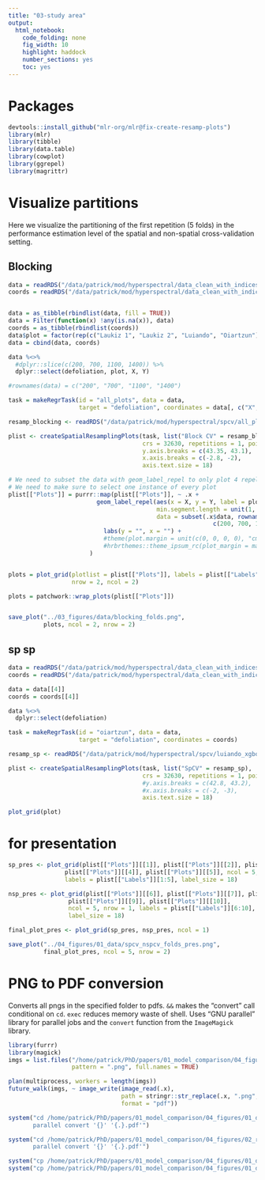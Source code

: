 ```yaml
---
title: "03-study area"
output:
  html_notebook:
    code_folding: none
    fig_width: 10
    highlight: haddock
    number_sections: yes
    toc: yes
---
```


# Packages

```r
devtools::install_github("mlr-org/mlr@fix-create-resamp-plots")
library(mlr)
library(tibble)
library(data.table)
library(cowplot)
library(ggrepel)
library(magrittr)
```

# Visualize partitions

Here we visualize the partitioning of the first repetition (5 folds) in the performance estimation level of the spatial and non-spatial cross-validation setting.

## Blocking

```r
data = readRDS("/data/patrick/mod/hyperspectral/data_clean_with_indices/data_clean_standardized_bf2.rda")
coords = readRDS("/data/patrick/mod/hyperspectral/data_clean_with_indices/data_clean_standardized_bf2-coords.rda")


data = as_tibble(rbindlist(data, fill = TRUE))
data = Filter(function(x) !any(is.na(x)), data)
coords = as_tibble(rbindlist(coords))
data$plot = factor(rep(c("Laukiz 1", "Laukiz 2", "Luiando", "Oiartzun"), c(479, 451, 291, 529)))
data = cbind(data, coords)

data %<>% 
  #dplyr::slice(c(200, 700, 1100, 1400)) %>% 
  dplyr::select(defoliation, plot, X, Y)

#rownames(data) = c("200", "700", "1100", "1400")

task = makeRegrTask(id = "all_plots", data = data, 
                    target = "defoliation", coordinates = data[, c("X", "Y")])

resamp_blocking <- readRDS("/data/patrick/mod/hyperspectral/spcv/all_plots_svm_blocking.rda")

plist <- createSpatialResamplingPlots(task, list("Block CV" = resamp_blocking),
                                      crs = 32630, repetitions = 1, point.size = 1.5,
                                      y.axis.breaks = c(43.35, 43.1), 
                                      x.axis.breaks = c(-2.8, -2),
                                      axis.text.size = 18)

# We need to subset the data with geom_label_repel to only plot 4 repels
# We need to make sure to select one instance of every plot
plist[["Plots"]] = purrr::map(plist[["Plots"]], ~ .x + 
                         geom_label_repel(aes(x = X, y = Y, label = plot), 
                                          min.segment.length = unit(1, "lines"),
                                          data = subset(.x$data, rownames(.x$data) %in% 
                                                          c(200, 700, 1100, 1400))) +
                           labs(y = "", x = "") +
                           #theme(plot.margin = unit(c(0, 0, 0, 0), "cm")) +
                           #hrbrthemes::theme_ipsum_rc(plot_margin = margin(0, 0, 0, 0))
                       )


plots = plot_grid(plotlist = plist[["Plots"]], labels = plist[["Labels"]],
                  nrow = 2, ncol = 2)

plots = patchwork::wrap_plots(plist[["Plots"]])


save_plot("../03_figures/data/blocking_folds.png", 
          plots, ncol = 2, nrow = 2)
```

## sp sp


```r
data = readRDS("/data/patrick/mod/hyperspectral/data_clean_with_indices/data_clean_standardized_bf2.rda")
coords = readRDS("/data/patrick/mod/hyperspectral/data_clean_with_indices/data_clean_standardized_bf2-coords.rda")

data = data[[4]]
coords = coords[[4]]

data %<>% 
  dplyr::select(defoliation)

task = makeRegrTask(id = "oiartzun", data = data, 
                    target = "defoliation", coordinates = coords)

resamp_sp <- readRDS("/data/patrick/mod/hyperspectral/spcv/luiando_xgboost.rda")

plist <- createSpatialResamplingPlots(task, list("SpCV" = resamp_sp),
                                      crs = 32630, repetitions = 1, point.size = 1.5,
                                      #y.axis.breaks = c(42.8, 43.2), 
                                      #x.axis.breaks = c(-2, -3),
                                      axis.text.size = 18)

plot_grid(plot)
```



# for presentation

```r
sp_pres <- plot_grid(plist[["Plots"]][[1]], plist[["Plots"]][[2]], plist[["Plots"]][[3]], 
                plist[["Plots"]][[4]], plist[["Plots"]][[5]], ncol = 5, nrow = 1, 
                labels = plist[["Labels"]][1:5], label_size = 18)

nsp_pres <- plot_grid(plist[["Plots"]][[6]], plist[["Plots"]][[7]], plist[["Plots"]][[8]], 
                 plist[["Plots"]][[9]], plist[["Plots"]][[10]],
                 ncol = 5, nrow = 1, labels = plist[["Labels"]][6:10],
                 label_size = 18)

final_plot_pres <- plot_grid(sp_pres, nsp_pres, ncol = 1)

save_plot("../04_figures/01_data/spcv_nspcv_folds_pres.png", 
          final_plot_pres, ncol = 5, nrow = 2)
```

# PNG to PDF conversion

Converts all pngs in the specified folder to pdfs. 
`&&` makes the "convert" call conditional on `cd`.
`exec` reduces memory waste of shell.
Uses "GNU parallel" library for parallel jobs and the `convert` function from the `ImageMagick` library.

```r
library(furrr)
library(magick)
imgs = list.files("/home/patrick/PhD/papers/01_model_comparison/04_figures/01_data", 
                  pattern = ".png", full.names = TRUE)

plan(multiprocess, workers = length(imgs))
future_walk(imgs, ~ image_write(image_read(.x), 
                                path = stringr::str_replace(.x, ".png", ".pdf"), 
                                format = "pdf"))

system("cd /home/patrick/PhD/papers/01_model_comparison/04_figures/01_data && exec ls -1 *.png | 
       parallel convert '{}' '{.}.pdf'")

system("cd /home/patrick/PhD/papers/01_model_comparison/04_figures/02_results/ && exec ls -1 *.png | 
       parallel convert '{}' '{.}.pdf'")

system("cp /home/patrick/PhD/papers/01_model_comparison/04_figures/01_data/study_area.png /home/patrick/PhD/presentations/paper1/figs/study_area.png")
system("cp /home/patrick/PhD/papers/01_model_comparison/04_figures/01_data/spcv_nspcv_folds_pres.png /home/patrick/PhD/presentations/paper1/figs/spcv_nspcv_folds_pres.png")
```
